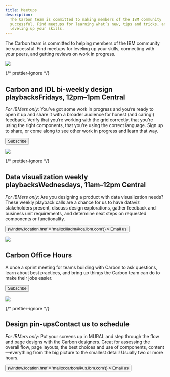 ```yaml
---
title: Meetups
description:
  The Carbon team is committed to making members of the IBM community
  successful. Find meetups for learning what’s new, tips and tricks, and
  leveling up your skills.
---
```



<PageDescription>

The Carbon team is committed to helping members of the IBM community be
successful. Find meetups for leveling up your skills, connecting with your
peers, and getting reviews on work in progress.

</PageDescription>

<Row className="meetups-list">
<Column colLg={4} colMd={2}>

![](/images/events_design_playback.png)

</Column>
<Column colLg={7} colMd={5}>

{/* prettier-ignore */}
<h2>Carbon and IDL bi-weekly design playbacks<span>Fridays, 12pm–1pm Central</span></h2>

_For IBMers only:_ You’ve got some work in progress and you’re ready to open it
up and share it with a broader audience for honest (and caring!) feedback.
Verify that you’re working with the grid correctly, that you’re using the right
components, that you’re using the correct language. Sign up to share, or come
along to see other work in progress and learn that way.

<Row>
  <Button
    kind="tertiary"
    renderIcon={Launch}
    href="https://ec.yourlearning.ibm.com/w3/series/10163237"
  >
    Subscribe
  </Button>
</Row>

</Column>
</Row>
<Row className="meetups-list">
<Column colLg={4} colMd={2}>

![](/images/meetups_data_viz.png)

</Column>
<Column colLg={7} colMd={5}>

{/* prettier-ignore */}
<h2>Data visualization weekly playbacks<span>Wednesdays, 11am–12pm Central</span></h2>

_For IBMers only:_ Are you designing a product with data visualization needs?
These weekly playback calls are a chance for us to have dataviz stakeholders
present, discuss design explorations, gather feedback and business unit
requirements, and determine next steps on requested components or functionality.

<Row>
  <Button
    kind="tertiary"
    renderIcon={ArrowRight}
    onClick={() => (window.location.href = 'mailto:iliadm@ca.ibm.com')}
  >
    Email us
  </Button>
</Row>

</Column>
</Row>
<Row className="meetups-list">
<Column colLg={4} colMd={2}>

![](/images/events_insiders.png)

</Column>
<Column colLg={7} colMd={5}>

## Carbon Office Hours

A once a sprint meeting for teams building with Carbon to ask questions, learn
about best practices, and bring up things the Carbon team can do to make their
jobs easier.

<Row>
  <Button
    kind="tertiary"
    renderIcon={Launch}
    href="https://ec.yourlearning.ibm.com/w3/series/10289694?layout=grid"
  >
    Subscribe
  </Button>
</Row>

</Column>
</Row>
<Row className="meetups-list">
<Column colLg={4} colMd={2}>

![](/images/events_pinup.jpg)

</Column>
<Column colLg={7} colMd={5}>

{/* prettier-ignore */}
<h2>Design pin-ups<span>Contact us to schedule</span></h2>

_For IBMers only:_ Put your screens up in MURAL and step through the flow and
page designs with the Carbon designers. Great for assessing the overall flow,
page layouts, the best choices and use of components, content—everything from
the big picture to the smallest detail! Usually two or more hours.

<Row>
  <Button
    kind="tertiary"
    renderIcon={ArrowRight}
    onClick={() => (window.location.href = 'mailto:carbon@us.ibm.com')}
  >
    Email us
  </Button>
</Row>

</Column>
</Row>
